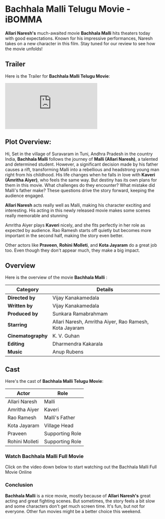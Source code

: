 


# Bachhala Malli Telugu Movie - iBOMMA

**Allari Naresh's** much-awaited movie **Bachhala Malli** hits theaters today with good expectations. Known for his impressive performances, Naresh takes on a new character in this film. Stay tuned for our review to see how the movie unfolds!

<MDXImage
  src={SEO_OBJ.BACHHALA_MALLI.featuredImage}
  alt={SEO_OBJ.BACHHALA_MALLI.featuredImageAltText}
  title={SEO_OBJ.BACHHALA_MALLI.featuredImageAltText}
  extraStyling=" !h-96 max-w-[380px] lg:min-h-[400px] lg:h-auto lg:w-2/5 m-auto"
/>

## Trailer

Here is the Trailer for **Bachhala Malli Telugu Movie**:

<iframe
  src="https://www.youtube.com/embed/aggB9HZItzg?si=mH12fS0uUfIhtWdR"
  title="Bachhala Malli Telugu Trailer"
  frameborder="0"
  allow="accelerometer; autoplay; clipboard-write; encrypted-media; gyroscope; picture-in-picture; web-share"
  referrerpolicy="strict-origin-when-cross-origin"
  allowfullscreen
  className="w-full h-[300px] lg:min-h-[500px]"
></iframe>

## Plot Overview:

Hi, Set in the village of Suravaram in Tuni, Andhra Pradesh in the country India, **Bachhala Malli** follows the journey of **Malli (Allari Naresh)**, a talented and determined student. However, a significant decision made by his father causes a rift, transforming Malli into a rebellious and headstrong young man right from his childhood. His life changes when he falls in love with **Kaveri (Amritha Aiyer)**, who feels the same way. But destiny has its own plans for them in this movie. What challenges do they encounter? What mistake did Malli's father make? These questions drive the story forward, keeping the audience engaged.

**Allari Naresh** acts really well as Malli, making his character exciting and interesting. His acting in this newly released movie makes some scenes really memorable and stunning

Amritha Aiyer plays **Kaveri** nicely, and she fits perfectly in her role as expected by audience. Rao Ramesh starts off quietly but becomes more important in the second half, making the story even better.

Other actors like **Praveen**, **Rohini Molleti**, and **Kota Jayaram** do a great job too. Even though they don't appear much, they make a big impact.

## Overview

Here is the overview of the movie **Bachhala Malli** :

| **Category**       | **Details**                                            |
| ------------------ | ------------------------------------------------------ |
| **Directed by**    | Vijay Kanakamedala                                     |
| **Written by**     | Vijay Kanakamedala                                     |
| **Produced by**    | Sunkara Ramabrahmam                                    |
| **Starring**       | Allari Naresh, Amritha Aiyer, Rao Ramesh, Kota Jayaram |
| **Cinematography** | K. V. Guhan                                            |
| **Editing**        | Dharmendra Kakarala                                    |
| **Music**          | Anup Rubens                                            |

## Cast

Here's the cast of **Bachhala Malli Telugu Movie**:

| **Actor**      | **Role**        |
| -------------- | --------------- |
| Allari Naresh  | Malli           |
| Amritha Aiyer  | Kaveri          |
| Rao Ramesh     | Malli's Father  |
| Kota Jayaram   | Village Head    |
| Praveen        | Supporting Role |
| Rohini Molleti | Supporting Role |

### Watch Bachhala Malli Full Movie

Click on the video down below to start watching out the Bachhala Malli Full Movie Online

<VideoFrame url={SEO_OBJ.BACHHALA_MALLI.relativeURL} />

### Conclusion

**Bachhala Malli** is a nice movie, mostly because of **Allari Naresh's** great acting and great fighting scenes. But sometimes, the story feels a bit slow and some characters don't get much screen time. It's fun, but not for everyone. Other fun movies might be a better choice this weekend.
